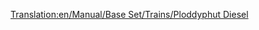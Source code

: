 [[Translation:en/Manual/Base Set/Trains/Ploddyphut Diesel]]
{{it/Manuale/Set base/Treni/StatLocomotive|Image=[[File:it/Manuale/Set base/Treni/Ploddyphutdiesel.png]]
|Name=Ploddyphut Diesel
|Costo=37.5000
|Velocità=120
|Peso=95 
|Potenza=1.044
|Sforzo=28.143 
|Kn=276
|Annuale=3.808
|Progettata=1972
|Vita=20 
|Clima=
*Toyland  
|Descrizione=Il primo treno diesel per il mondo di Toyland, non molto moglio del Mightymover Choo-Choo.
|Real-life= Immaginario
}}